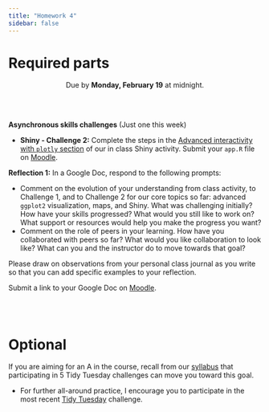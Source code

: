 ```yaml
---
title: "Homework 4"
sidebar: false
---
```


# Required parts

<center>
Due by **Monday, February 19** at midnight.
</center>

<br><br>

**Asynchronous skills challenges** (Just one this week)

- **Shiny - Challenge 2:** Complete the steps in the [Advanced interactivity with `plotly` section](05-interactive-viz.qmd#advanced-interactivity-with-plotly) of our in class Shiny activity. Submit your `app.R` file on [Moodle](https://moodle.macalester.edu/mod/assign/view.php?id=86598).

**Reflection 1:** In a Google Doc, respond to the following prompts:

- Comment on the evolution of your understanding from class activity, to Challenge 1, and to Challenge 2 for our core topics so far: advanced `ggplot2` visualization, maps, and Shiny. What was challenging initially? How have your skills progressed? What would you still like to work on? What support or resources would help you make the progress you want?
- Comment on the role of peers in your learning. How have you collaborated with peers so far? What would you like collaboration to look like? What can you and the instructor do to move towards that goal?

Please draw on observations from your personal class journal as you write so that you can add specific examples to your reflection.

Submit a link to your Google Doc on [Moodle](https://moodle.macalester.edu/mod/assign/view.php?id=86599&forceview=1).


<br><br>


# Optional

If you are aiming for an A in the course, recall from our [syllabus](syllabus.qmd#requirements-for-an-a) that participating in 5 Tidy Tuesday challenges can move you toward this goal.

- For further all-around practice, I encourage you to participate in the most recent [Tidy Tuesday](https://github.com/rfordatascience/tidytuesday/blob/master/data/2024/2024-02-13/readme.md) challenge.
